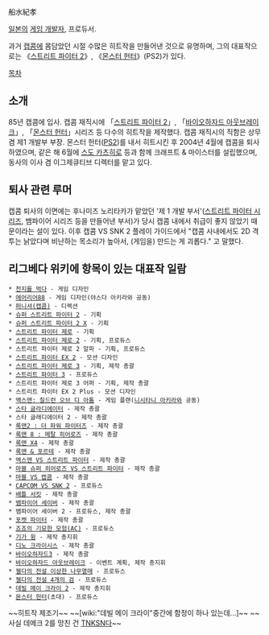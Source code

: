 船水紀孝

[[일본]]의 [[게임 개발자]], 프로듀서.

과거 [[캡콤]]에 몸담았던 시절 수많은 히트작을 만들어낸 것으로 유명하며, 그의 대표작으로는 《[[스트리트 파이터 2]]》, 《[[몬스터 헌터]]》(PS2)가 있다.

[[목차]]

== 소개 ==
85년 캡콤에 입사. 캡콤 재직시에 「[[스트리트 파이터 2]]」, 「[[바이오하자드 아웃브레이크]]」, 「[[몬스터 헌터]]」시리즈 등 다수의 히트작을 제작했다. 캡콤 재직시의 직함은 상무 겸 제1 개발부 부장. 몬스터 헌터([[PS2]])를 내서 히트시킨 후 2004년 4월에 캡콤을 퇴사하였으며, 같은 해 6월에 [[스도 카츠히로]] 등과 함께 크래프트 & 마이스터를 설립했으며, 동사의 이사 겸 이그제큐티브 디렉터를 맡고 있다.
== 퇴사 관련 루머 ==
캡콤 퇴사의 이면에는 후나미즈 노리타카가 맡았던 '제 1 개발 부서'([[스트리트 파이터 시리즈]], 뱀파이어 시리즈 등을 만들어낸 부서)가 당시 캡콤 내에서 취급이 좋지 않았기 때문이라는 설이 있다. 이후 캡콤 VS SNK 2 플레이 가이드에서 "캡콤 사내에서도 2D 격투는 낡았다며 비난하는 목소리가 높아서, (게임을) 만드는 게 괴롭다." 고 말했다. 

== 리그베다 위키에 항목이 있는 대표작 일람 ==
 * [[천지를 먹다]] - 게임 디자인
 * [[에어리어88]] - 게임 디자인(야스다 아키라와 공동)
 * [[퍼니셔(캡콤)]] - 디렉션
 * [[슈퍼 스트리트 파이터 2]] - 기획
 * [[슈퍼 스트리트 파이터 2 X]] - 기획
 * [[스트리트 파이터 제로]] - 기획
 * [[스트리트 파이터 제로 2]] - 기획, 프로듀스
 * 스트리트 파이터 제로 2 알파 - 기획, 프로듀스
 * [[스트리트 파이터 EX 2]] - 모션 디자인
 * [[스트리트 파이터 제로 3]] - 기획, 제작 총괄
 * [[스트리트 파이터 3]] - 프로듀스
 * 스트리트 파이터 제로 3 어퍼 - 기획, 제작 총괄
 * 스트리트 파이터 EX 2 Plus - 모션 디자인
 * [[엑스맨: 칠드런 오브 디 아톰]] - 게임 플랜([[니시타니 아키라]]와 공동)
 * [[스타 글라디에이터]] - 제작 총괄
 * 스타 글래디에이터 2 - 제작 총괄
 * [[록맨2 : 더 파워 파이터즈]] - 제작 총괄
 * [[록맨 8 : 메탈 히어로즈]] - 제작 총괄
 * [[록맨 X4]] - 제작 총괄
 * [[록맨 & 포르테]] - 제작 총괄
 * [[엑스맨 VS 스트리트 파이터]] - 제작 총괄
 * [[마블 슈퍼 히어로즈 VS 스트리트 파이터]] - 제작 총괄
 * [[마블 VS 캡콤]] - 제작 총괄
 * [[CAPCOM VS SNK 2]] - 프로듀스
 * [[배틀 서킷]] - 제작 총괄
 * [[뱀파이어 세이버]] - 제작 총괄
 * 뱀파이어 세이버 2 - 프로듀스, 제작 총괄
 * [[포켓 파이터]] - 제작 총괄
 * [[미래를 위한 유산|죠죠의 기묘한 모험(AC)]] - 프로듀스
 * [[기가 윙]] - 제작 총지휘
 * [[디노 크라이시스]] - 제작 총괄
 * [[바이오하자드3]] - 제작 총괄
 * [[바이오하자드 아웃브레이크]] - 이벤트 계획, 제작 총지휘
 * [[젤다의 전설 이상한 나무열매]] - 프로듀스
 * [[젤다의 전설 4개의 검]] - 프로듀스
 * [[데빌 메이 크라이|데빌 메이 크라이 2]] - 제작 총지휘
 * [[몬스터 헌터]](초대) - 프로듀스

~~히트작 제조기~~
~~[wiki:"데빌 메이 크라이"중간에 함정이 하나 있는데...]~~
~~사실 데메크 2를 망친 건 [[TNKSN]]다~~
